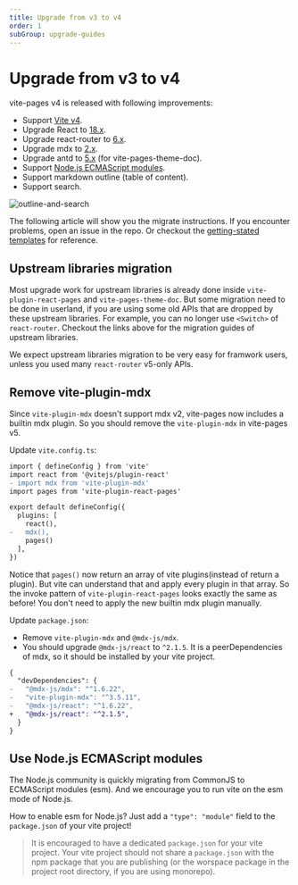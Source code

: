 ```yaml
---
title: Upgrade from v3 to v4
order: 1
subGroup: upgrade-guides
---
```


# Upgrade from v3 to v4

vite-pages v4 is released with following improvements:

- Support [Vite v4](https://vitejs.dev/guide/migration.html).
- Upgrade React to [18.x](https://reactjs.org/blog/2022/03/08/react-18-upgrade-guide.html).
- Upgrade react-router to [6.x](https://reactrouter.com/en/main/upgrading/v5).
- Upgrade mdx to [2.x](https://mdxjs.com/migrating/v2/).
- Upgrade antd to [5.x](https://ant.design/docs/react/migration-v5) (for vite-pages-theme-doc).
- Support [Node.js ECMAScript modules](https://nodejs.org/api/esm.html).
- Support markdown outline (table of content).
- Support search.

![outline-and-search](./_assets/outline-and-search.jpg)

The following article will show you the migrate instructions. If you encounter problems, open an issue in the repo. Or checkout the [getting-stated templates](https://vitejs.github.io/vite-plugin-react-pages/#getting-stated) for reference.

## Upstream libraries migration

Most upgrade work for upstream libraries is already done inside `vite-plugin-react-pages` and `vite-pages-theme-doc`. But some migration need to be done in userland, if you are using some old APIs that are dropped by these upstream libraries. For example, you can no longer use `<Switch>` of `react-router`. Checkout the links above for the migration guides of upstream libraries.

We expect upstream libraries migration to be very easy for framwork users, unless you used many `react-router` v5-only APIs.

## Remove vite-plugin-mdx

Since `vite-plugin-mdx` doesn't support mdx v2, vite-pages now includes a builtin mdx plugin. So you should remove the `vite-plugin-mdx` in vite-pages v5.

Update `vite.config.ts`:

```diff
import { defineConfig } from 'vite'
import react from '@vitejs/plugin-react'
- import mdx from 'vite-plugin-mdx'
import pages from 'vite-plugin-react-pages'

export default defineConfig({
  plugins: [
    react(),
-   mdx(),
    pages()
  ],
})
```

Notice that `pages()` now return an array of vite plugins(instead of return a plugin). But vite can understand that and apply every plugin in that array. So the invoke pattern of `vite-plugin-react-pages` looks exactly the same as before! You don't need to apply the new builtin mdx plugin manually.

Update `package.json`:

- Remove `vite-plugin-mdx` and `@mdx-js/mdx`.
- You should upgrade `@mdx-js/react` to `^2.1.5`. It is a peerDependencies of mdx, so it should be installed by your vite project.

```diff
{
  "devDependencies": {
-   "@mdx-js/mdx": "^1.6.22",
-   "vite-plugin-mdx": "^3.5.11",
-   "@mdx-js/react": "^1.6.22",
+   "@mdx-js/react": "^2.1.5",
  }
}
```

## Use Node.js ECMAScript modules

The Node.js community is quickly migrating from CommonJS to ECMAScript modules (esm). And we encourage you to run vite on the esm mode of Node.js.

How to enable esm for Node.js? Just add a `"type": "module"` field to the `package.json` of your vite project!

> It is encouraged to have a dedicated `package.json` for your vite project. Your vite project should not share a `package.json` with the npm package that you are publishing (or the worspace package in the project root directory, if you are using monorepo).
